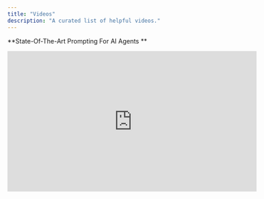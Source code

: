 ```yaml
---
title: "Videos"
description: "A curated list of helpful videos."
---
```


**State-Of-The-Art Prompting For AI Agents **

<iframe width="560" height="315" src="https://www.youtube.com/embed/DL82mGde6wo?si=lMfy-127yk_CTlfS" title="YouTube video player" frameborder="0" allow="accelerometer; autoplay; clipboard-write; encrypted-media; gyroscope; picture-in-picture; web-share" referrerpolicy="strict-origin-when-cross-origin" allowfullscreen />

**AI prompt engineering in 2025: What works and what doesn’t | Sander Schulhoff**

<iframe width="560" height="315" src="https://www.youtube.com/embed/eKuFqQKYRrA?si=5YIYvBmZ7EiXl7xK" title="YouTube video player" frameborder="0" allow="accelerometer; autoplay; clipboard-write; encrypted-media; gyroscope; picture-in-picture; web-share" referrerpolicy="strict-origin-when-cross-origin" allowfullscreen />

**Build Interactive Design System Components with Cursor \+ Figma MCP or Lovable**

<iframe width="560" height="315" src="https://www.youtube.com/embed/4nE_9g5zxeQ?si=qguHG2PUnejxlPpm" title="YouTube video player" frameborder="0" allow="accelerometer; autoplay; clipboard-write; encrypted-media; gyroscope; picture-in-picture; web-share" referrerpolicy="strict-origin-when-cross-origin" allowfullscreen />

**How To Get The Most Out Of Vibe Coding | Startup School**

<iframe width="560" height="315" src="https://www.youtube.com/embed/BJjsfNO5JTo?si=YurB5aqSOyOeu_ng" title="YouTube video player" frameborder="0" allow="accelerometer; autoplay; clipboard-write; encrypted-media; gyroscope; picture-in-picture; web-share" referrerpolicy="strict-origin-when-cross-origin" allowfullscreen />

**Build clickable prototypes with Figma MCP and Cursor**

<iframe width="560" height="315" src="https://www.youtube.com/embed/MFGPCYi5du0?si=p12jNuZLQ61MqbTH" title="YouTube video player" frameborder="0" allow="accelerometer; autoplay; clipboard-write; encrypted-media; gyroscope; picture-in-picture; web-share" referrerpolicy="strict-origin-when-cross-origin" allowfullscreen />

**Learn Figma Make in 6 Minutes (Beginner Tutorial)**

<iframe width="560" height="315" src="https://www.youtube.com/embed/WKnNQL4TUf4?si=6D0cD9I6y40byPx6" title="YouTube video player" frameborder="0" allow="accelerometer; autoplay; clipboard-write; encrypted-media; gyroscope; picture-in-picture; web-share" referrerpolicy="strict-origin-when-cross-origin" allowfullscreen />

**Gunnar Gray - Designing Perplexity, shaders, and voice interfaces**

<iframe width="560" height="315" src="https://www.youtube.com/embed/K71v8otC11s?si=dQFUY5x5ffns5XTt" title="YouTube video player" frameborder="0" allow="accelerometer; autoplay; clipboard-write; encrypted-media; gyroscope; picture-in-picture; web-share" referrerpolicy="strict-origin-when-cross-origin" allowfullscreen />

**I Used These Prompts to Create 6 UI Styles Instantly (UX Pilot Demo)**

<iframe width="560" height="315" src="https://www.youtube.com/embed/bJ0I6QU--0A?si=MV39Hp1DEw0IUEEO" title="YouTube video player" frameborder="0" allow="accelerometer; autoplay; clipboard-write; encrypted-media; gyroscope; picture-in-picture; web-share" referrerpolicy="strict-origin-when-cross-origin" allowfullscreen />

**AI Built My Design System (with Figma \+ ChatGPT \+ UX Pilot)**

<iframe width="560" height="315" src="https://www.youtube.com/embed/rYF7uDA3F88?si=UuYEt2eO_D4zsI6N" title="YouTube video player" frameborder="0" allow="accelerometer; autoplay; clipboard-write; encrypted-media; gyroscope; picture-in-picture; web-share" referrerpolicy="strict-origin-when-cross-origin" allowfullscreen />

**Building your ideas with Claude Code and Figma MCP**

<iframe width="560" height="315" src="https://www.youtube.com/embed/7XxhMR6-0BY?si=NRaJxfaLlrJdyiLQ" title="YouTube video player" frameborder="0" allow="accelerometer; autoplay; clipboard-write; encrypted-media; gyroscope; picture-in-picture; web-share" referrerpolicy="strict-origin-when-cross-origin" allowfullscreen />

**Automatically sync design tokens from GitHub to Airtable**

<iframe width="560" height="315" src="https://www.youtube.com/embed/gihR0rDXXUw?si=u7JyGaW4eqbnkaEh" title="YouTube video player" frameborder="0" allow="accelerometer; autoplay; clipboard-write; encrypted-media; gyroscope; picture-in-picture; web-share" referrerpolicy="strict-origin-when-cross-origin" allowfullscreen />

<iframe />